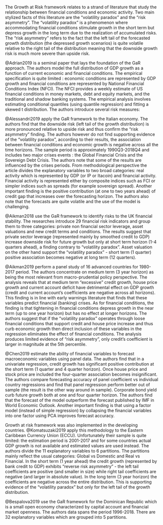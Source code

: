 The Growth at Risk framework relates to a strand of literature that study the
relationship between financial conditions and economic activity. Two main
stylized facts of this literature are the "volatility paradox" and the
"risk asymmetry". The "volatility paradox" is a phenomenon where accommodating
financial conditions stimulate growth in the short term but depress growth in
the long term due to the realization of accumulated risks. The "risk asymmetry"
refers to the fact that the left tail of the forecasted growth distribution 
(the depressed growth scenarios) is quite volatile relative to the right
tail of the distribution meaning that the downside growth risk is much more
severe than upside risk.

@Adrian2019 is a seminal paper that lays the foundation of the GaR approach. The authors model the
full distribution of GDP growth as a function of current economic and financial conditions. The empirical specification is quite limited : economic conditions are represented by GDP growth and
financial conditions are represented by National Financial Conditions Index (NFCI). The NFCI 
provides a weekly estimate of US financial conditions in money markets, debt and equity markets, and the traditional and shadow banking systems. The empirical analysis involves estimating conditional quantiles (using quantile regression) and fitting a skewed t distribution. The authors
introduce several risk measures:

\begin{itemize}
  \item
  Upside (downside) enthropy measures the downside (upside) risks in excess of the risks predicted
  by economic condition. The upside enthropy is calculated as the cumulative difference between
  conditional (on financial conditions) and unconditional GDP growth distribution.
  \item
  Expected shortfall (expected longrise) measures the total probability mass that the conditional
  distribution assign to the left (right) tail of the distribution.

The sample period spans 1973Q1-2018Q4 and the two forecast horizons are a quarter and a year ahead.
The authors find a negative correlation between the median and the interquartile range of the future growth distribution. A comparison of conditioning on past GDP growth only vs conditioning on both GDP and financial conditions reveals that during business cycle
expansion financial conditions result lower variance and positive skewness relative to conditioning 
on GDP only. However, during business cycle contractions financial conditions induce greater
variance, negative skewness and lower mean. 


\end{itemize}


@Alessandri2019 apply the GaR framework to the Italian economy.
The authors find that the downside risk (left tail of the growth distribution)
is more pronounced relative to upside risk and thus confirm the "risk asymmetry"
finding. The authors however do not find supporting evidence of the "volatility
paradox", according to their results, the association between financial
conditions and economic growth is negative across all the time horizons. 
The sample period is approximately\footnote{Different indicators span different
time periods} 1990Q3-2018Q4 and includes two major crises events : the Global
Financial Crisis and the Sovereign Debt Crisis. The authors note that some of
the results are influenced by the crises periods. From methodological perspective
the article divides the explanatory variables to two broad categories: 
real activity which is represented by GDP (or IP or Itacoin) and financial
activity. Financial activity is represented either by composite indices such as
FCI or simpler indices such as spreads (for example sovereign spread). Another
important finding is the positive contribution (at one to two years ahead) of
credit gap that increases over the forecasting horizon. The authors also note
that the forecasts are quite volatile and the use of the model is challenging.

@Aikman2018 use the GaR framework to identify risks to the UK financial
stability. The researches introduce 29 financial risk indicators and group them
to three categories: private non financial sector leverage, asset valuations and
new credit terms and conditions. The results suggest that private sector
leverage (represented mainly by smoothed credit to GDP) increase downside risk
for future growth but only at short term horizon (1-4 quarters ahead), a finding
contrary to "volatility paradox". Asset valuation on the other hand support the
"volatility paradox" - short term (1 quarter) positive  association becomes
negative at long term (12 quarters).

@Aikman2019 perform a panel study of 16 advanced countries\footnote{These 
countries are: Australia, Belgium, Canada, Denmark, Finland, France, Germany, 
Ireland, Italy, Netherlands, Norway, Spain, Sweden, Switzerland, the United 
Kingdom and the United States} for 1980-2017 period. The authors concentrate
on medium term (3 year horizon) as being the most relevant from macro-prudential
policy perspective. The analysis reveals that at medium term "excessive" credit
growth, house price growth and current account deficit have detrimental effect
on GDP growth (credit and current account's coefficients are negative across all 
horizons). This finding is in line with early warnings literature that finds that
these variables predict financial (banking) crises. As for financial conditions,
the finding is that tightening in financial conditions depress growth in the 
near term (up to one year horizon) but has no effect at longer horizons. The 
authors suggest that if the "volatility paradox" operates through loose financial 
conditions that support credit and house price increase and thus curb economic
growth then direct inclusion of these variables in the regression eliminates
the effect of financial conditions. The analysis produces limited evidence of
"risk asymmetry", only credit's coefficient is larger in magnitude at the 5th
percentile.

@Chen2019 estimate the ability of financial variables to forecast 
macroeconomic variables using panel data. The authors find that in a univariate
regression, credit growth has significant positive contribution at the short term
(1 quarter and 4 quarter horizon). Once house price and stock price are included
the four-quarter association becomes insignificant. The authors compare
forecasting accuracy of panel coefficient vs individual country regressions and
find that panel regression perform better out of sample
(the result is the other way around in sample). Corporate bond yield curb
future growth both at one and four quarter horizon. The authors find that the
forecast of the model outperform the forecast published by IMF in World 
Economic Outlook. Another important finding is that using a factor model (instead
of simple regression) by collapsing the financial variables into one factor using
PCA improves forecast accuracy.


Growth at risk framework was also implemented in the developing countries.
@Komatsuzaki2019 apply this methodology to the Eastern Caribbean Currency Union
(ECCU). Unfortunately their sample is quite limited: the estimation period is
2001-2017 and for some countries actual GDP growth is not available and estimated
values are used instead. The authors divide the 11 explanatory variables to 6
partitions. The partitions mainly reflect the usual categories:
Global vs Domestic and Real vs Financial. In the short term (1 year ahead) the
credit growth (represented by bank credit to GDP) exhibits 
"reverse risk asymmetry" - the left tail coefficients are positive (and smaller
in size) while right tail coefficients are negative (and larger in absolute
value). In the long term (3 year horizon) the
coefficients are negative across the entire distribution. This is supporting
evidence of the "volatility paradox" but only for the left tail of the growth
distribution. 

@Bespalova2019 use the GaR framework for the Dominican Republic which is a small
open economy characterized by capital account and financial market openness.
The authors data spans the period 1996-2018. There are 32 explanatory variables
which are grouped into 5 partitions. 
